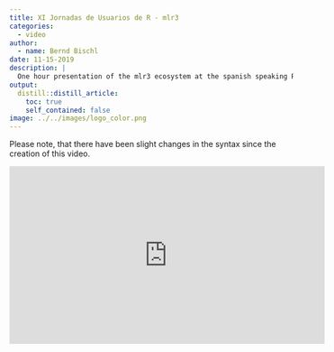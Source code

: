 ```yaml
---
title: XI Jornadas de Usuarios de R - mlr3
categories:
  - video
author:
  - name: Bernd Bischl
date: 11-15-2019
description: |
  One hour presentation of the mlr3 ecosystem at the spanish speaking R user days.
output:
  distill::distill_article:
    toc: true
    self_contained: false
image: ../../images/logo_color.png
---
```


Please note, that there have been slight changes in the syntax since the creation of this video.

<iframe src='https://canal.uned.es/iframe/5dd24ff05578f27597289c03' id='pumukitiframe' frameborder='0' border='0' width='560' height='315' allowfullscreen></iframe>
